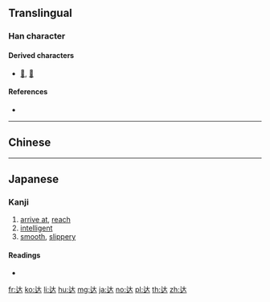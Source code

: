 {{character info/new}}
{{also|達|迖}}
==Translingual==
{{stroke order}}

===Han character===
{{Han char|rn=162|rad=辵|as=03|sn=7|four=|canj=XXYK,YK|ids=⿺辶大}}

====Derived characters====
* [[𠉂]], [[𫟼]]

====References====
* {{Han ref|kx=1253.170|dkj=38717|dj=1735.180|hdz=63816.060|uh=8FBE|ud=36798}}

----

==Chinese==
{{zh-see|達}}

----

==Japanese==

===Kanji===
{{ja-kanji|grade=|rs=辵03}}

# [[arrive at]], [[reach]]
# [[intelligent]]
# [[smooth]], [[slippery]]

====Readings====
* {{ja-readings|on=[[たつ]] (tatsu), [[たち]] (tachi), [[てい]] (tei), [[たい]] (tai)|kun=[[なめらか]] (nameraka), [[すべる]] (suberu), [[たっする]] (tassuru)}}

[[fr:达]]
[[ko:达]]
[[li:达]]
[[hu:达]]
[[mg:达]]
[[ja:达]]
[[no:达]]
[[pl:达]]
[[th:达]]
[[zh:达]]